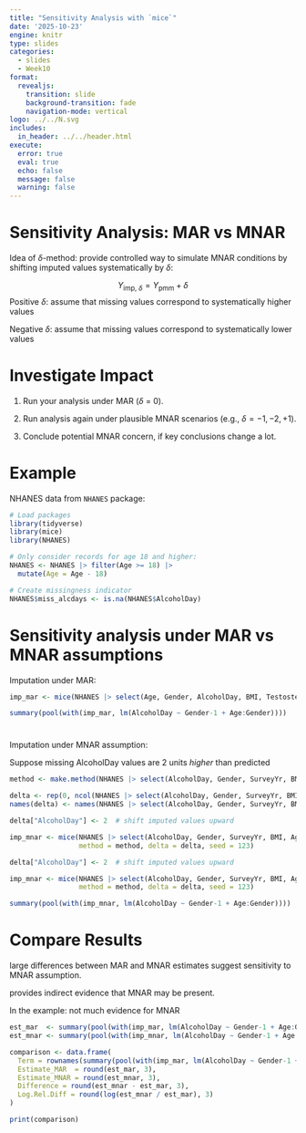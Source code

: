 ```yaml
---
title: "Sensitivity Analysis with `mice`"
date: '2025-10-23'
engine: knitr
type: slides
categories:
  - slides
  - Week10
format:
  revealjs:
    transition: slide
    background-transition: fade
    navigation-mode: vertical
logo: ../../N.svg
includes:
  in_header: ../../header.html
execute:
  error: true
  eval: true
  echo: false
  message: false
  warning: false
---
```


# Sensitivity Analysis: MAR vs MNAR

Idea of $\delta$-method:
provide  controlled way to simulate MNAR conditions by shifting imputed values systematically by $\delta$:
  
$$
Y_{\text{imp, }\delta} = Y_\text{pmm} + \delta
$$
Positive $\delta$: assume that missing values correspond to systematically  higher values

Negative $\delta$: assume that missing values correspond to systematically  lower values

# Investigate Impact


1. Run your analysis under MAR ($\delta$ = 0).

2. Run analysis again under plausible MNAR scenarios (e.g., $\delta = −1, −2, +1$).

3. Conclude potential MNAR concern, if key conclusions change a lot.

# Example

NHANES data from `NHANES` package: 

```r
# Load packages
library(tidyverse)
library(mice)
library(NHANES)

# Only consider records for age 18 and higher:
NHANES <- NHANES |> filter(Age >= 18) |>
  mutate(Age = Age - 18)

# Create missingness indicator 
NHANES$miss_alcdays <- is.na(NHANES$AlcoholDay)
```

# Sensitivity analysis under MAR vs MNAR assumptions

Imputation under MAR: 

```r
imp_mar <- mice(NHANES |> select(Age, Gender, AlcoholDay, BMI, Testosterone, HHIncomeMid, TotChol) |> mutate(UnderAge = Age < 21), m = 5, method = "pmm", seed = 123)
```

```r
summary(pool(with(imp_mar, lm(AlcoholDay ~ Gender-1 + Age:Gender))))
```

# 
Imputation under MNAR assumption:

Suppose missing AlcoholDay values are 2 units *higher* than predicted

```r
method <- make.method(NHANES |> select(AlcoholDay, Gender, SurveyYr, BMI, Age, HHIncomeMid, TotChol, Testosterone))

delta <- rep(0, ncol(NHANES |> select(AlcoholDay, Gender, SurveyYr, BMI, Age, HHIncomeMid, TotChol, Testosterone)))
names(delta) <- names(NHANES |> select(AlcoholDay, Gender, SurveyYr, BMI, Age, HHIncomeMid, TotChol, Testosterone))
```

```r
delta["AlcoholDay"] <- 2  # shift imputed values upward

imp_mnar <- mice(NHANES |> select(AlcoholDay, Gender, SurveyYr, BMI, Age, HHIncomeMid, TotChol, Testosterone),
                 method = method, delta = delta, seed = 123)
```

```r
delta["AlcoholDay"] <- 2  # shift imputed values upward

imp_mnar <- mice(NHANES |> select(AlcoholDay, Gender, SurveyYr, BMI, Age, HHIncomeMid, TotChol, Testosterone),
                 method = method, delta = delta, seed = 123)
```


```r
summary(pool(with(imp_mnar, lm(AlcoholDay ~ Gender-1 + Age:Gender))))
```


# Compare Results


large differences between MAR and MNAR estimates suggest sensitivity to MNAR assumption. 

provides indirect evidence that MNAR may be present.

In the example: not much evidence for MNAR

```r
est_mar  <- summary(pool(with(imp_mar, lm(AlcoholDay ~ Gender-1 + Age:Gender))))$estimate
est_mnar <- summary(pool(with(imp_mnar, lm(AlcoholDay ~ Gender-1 + Age:Gender))))$estimate

comparison <- data.frame(
  Term = rownames(summary(pool(with(imp_mar, lm(AlcoholDay ~ Gender-1 + Age:Gender))))),
  Estimate_MAR  = round(est_mar, 3),
  Estimate_MNAR = round(est_mnar, 3),
  Difference = round(est_mnar - est_mar, 3),
  Log.Rel.Diff = round(log(est_mnar / est_mar), 3)
)

print(comparison)
```


